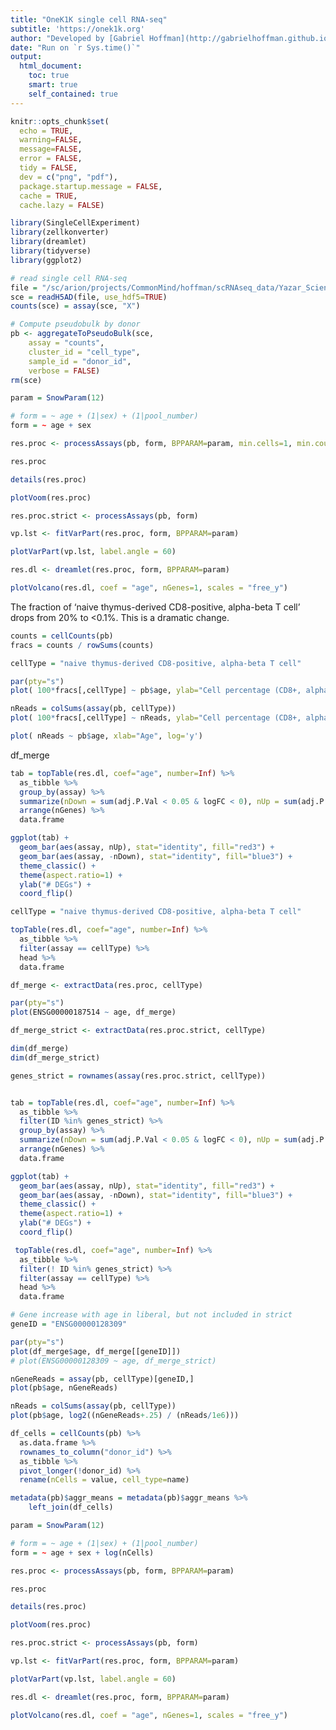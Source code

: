```yaml
---
title: "OneK1K single cell RNA-seq"
subtitle: 'https://onek1k.org'
author: "Developed by [Gabriel Hoffman](http://gabrielhoffman.github.io/)"
date: "Run on `r Sys.time()`"
output: 
  html_document:
    toc: true
    smart: true
    self_contained: true
---
```


<!---


cd /hpc/users/hoffmg01/work/misc_vp
R --vanilla

system("git pull"); rmarkdown::render("yazar_2022.Rmd");


# https://hoffmg01.hpc.mssm.edu/crumblr_analysis/Yazar_Science_2022/yazar_2022.html



# cd 

--->


```r
knitr::opts_chunk$set(
  echo = TRUE,
  warning=FALSE,
  message=FALSE,
  error = FALSE,
  tidy = FALSE,
  dev = c("png", "pdf"),
  package.startup.message = FALSE,
  cache = TRUE,
  cache.lazy = FALSE)
```


```r
library(SingleCellExperiment)
library(zellkonverter)
library(dreamlet)
library(tidyverse) 
library(ggplot2)
```

```r
# read single cell RNA-seq
file = "/sc/arion/projects/CommonMind/hoffman/scRNAseq_data/Yazar_Science_2022/08984b3c-3189-4732-be22-62f1fe8f15a4.h5ad"
sce = readH5AD(file, use_hdf5=TRUE)
counts(sce) = assay(sce, "X")

# Compute pseudobulk by donor
pb <- aggregateToPseudoBulk(sce,
    assay = "counts",     
    cluster_id = "cell_type",  
    sample_id = "donor_id",
    verbose = FALSE)
rm(sce)
```


```r
param = SnowParam(12)

# form = ~ age + (1|sex) + (1|pool_number) 
form = ~ age + sex

res.proc <- processAssays(pb, form, BPPARAM=param, min.cells=1, min.count=1, min.prop=0.1)

res.proc

details(res.proc)
```

```r
plotVoom(res.proc)
```


```r
res.proc.strict <- processAssays(pb, form)
```

```r
vp.lst <- fitVarPart(res.proc, form, BPPARAM=param)
```

```r
plotVarPart(vp.lst, label.angle = 60)
```

```r
res.dl <- dreamlet(res.proc, form, BPPARAM=param)
```

```r
plotVolcano(res.dl, coef = "age", nGenes=1, scales = "free_y") 
```

The fraction of 'naive thymus-derived CD8-positive, alpha-beta T cell' drops from 20% to <0.1%.  This is a dramatic change.
```r
counts = cellCounts(pb)
fracs = counts / rowSums(counts)

cellType = "naive thymus-derived CD8-positive, alpha-beta T cell"

par(pty="s")
plot( 100*fracs[,cellType] ~ pb$age, ylab="Cell percentage (CD8+, alpha-beta T cell) [log10 scale]", xlab="Age", log='y')

nReads = colSums(assay(pb, cellType))
plot( 100*fracs[,cellType] ~ nReads, ylab="Cell percentage (CD8+, alpha-beta T cell) [log10 scale]", xlab="nReads", log='xy')

plot( nReads ~ pb$age, xlab="Age", log='y')
```

df_merge




```r
tab = topTable(res.dl, coef="age", number=Inf) %>%
  as_tibble %>%
  group_by(assay) %>%
  summarize(nDown = sum(adj.P.Val < 0.05 & logFC < 0), nUp = sum(adj.P.Val < 0.05 & logFC > 0), nGenes = length(adj.P.Val)) %>%
  arrange(nGenes) %>%
  data.frame

ggplot(tab) +
  geom_bar(aes(assay, nUp), stat="identity", fill="red3") + 
  geom_bar(aes(assay, -nDown), stat="identity", fill="blue3") + 
  theme_classic() +
  theme(aspect.ratio=1) +
  ylab("# DEGs") +
  coord_flip() 
```


```r
cellType = "naive thymus-derived CD8-positive, alpha-beta T cell"

topTable(res.dl, coef="age", number=Inf) %>%
  as_tibble %>%
  filter(assay == cellType) %>%
  head %>%
  data.frame

df_merge <- extractData(res.proc, cellType)

par(pty="s")
plot(ENSG00000187514 ~ age, df_merge)
```

```r
df_merge_strict <- extractData(res.proc.strict, cellType)

dim(df_merge)
dim(df_merge_strict)

genes_strict = rownames(assay(res.proc.strict, cellType))


tab = topTable(res.dl, coef="age", number=Inf) %>%
  as_tibble %>%
  filter(ID %in% genes_strict) %>%
  group_by(assay) %>%
  summarize(nDown = sum(adj.P.Val < 0.05 & logFC < 0), nUp = sum(adj.P.Val < 0.05 & logFC > 0), nGenes = length(adj.P.Val)) %>%
  arrange(nGenes) %>%
  data.frame

ggplot(tab) +
  geom_bar(aes(assay, nUp), stat="identity", fill="red3") + 
  geom_bar(aes(assay, -nDown), stat="identity", fill="blue3") + 
  theme_classic() +
  theme(aspect.ratio=1) +
  ylab("# DEGs") +
  coord_flip() 

 topTable(res.dl, coef="age", number=Inf) %>%
  as_tibble %>%
  filter(! ID %in% genes_strict) %>%
  filter(assay == cellType) %>%
  head %>%
  data.frame

# Gene increase with age in liberal, but not included in strict
geneID = "ENSG00000128309"

par(pty="s")
plot(df_merge$age, df_merge[[geneID]])
# plot(ENSG00000128309 ~ age, df_merge_strict)

nGeneReads = assay(pb, cellType)[geneID,]
plot(pb$age, nGeneReads)

nReads = colSums(assay(pb, cellType))
plot(pb$age, log2((nGeneReads+.25) / (nReads/1e6)))
```






```r

df_cells = cellCounts(pb) %>%
  as.data.frame %>%
  rownames_to_column("donor_id") %>%
  as_tibble %>%
  pivot_longer(!donor_id) %>%
  rename(nCells = value, cell_type=name)

metadata(pb)$aggr_means = metadata(pb)$aggr_means %>%
    left_join(df_cells)

param = SnowParam(12)

# form = ~ age + (1|sex) + (1|pool_number) 
form = ~ age + sex + log(nCells)

res.proc <- processAssays(pb, form, BPPARAM=param)

res.proc

details(res.proc)
```

```r
plotVoom(res.proc)
```


```r
res.proc.strict <- processAssays(pb, form)
```

```r
vp.lst <- fitVarPart(res.proc, form, BPPARAM=param)
```

```r
plotVarPart(vp.lst, label.angle = 60)
```

```r
res.dl <- dreamlet(res.proc, form, BPPARAM=param)
```

```r
plotVolcano(res.dl, coef = "age", nGenes=1, scales = "free_y") 
```



